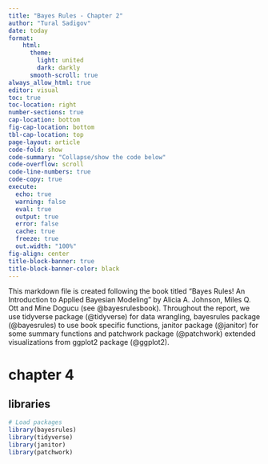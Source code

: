 ```yaml
---
title: "Bayes Rules - Chapter 2"
author: "Tural Sadigov"
date: today
format: 
    html:
      theme: 
        light: united
        dark: darkly
      smooth-scroll: true
always_allow_html: true
editor: visual
toc: true
toc-location: right
number-sections: true
cap-location: bottom
fig-cap-location: bottom
tbl-cap-location: top
page-layout: article
code-fold: show
code-summary: "Collapse/show the code below"
code-overflow: scroll
code-line-numbers: true
code-copy: true
execute:
  echo: true
  warning: false
  eval: true
  output: true
  error: false
  cache: true
  freeze: true
  out.width: "100%"
fig-align: center
title-block-banner: true
title-block-banner-color: black
---
```


This markdown file is created following the book titled "Bayes Rules! An Introduction to Applied Bayesian Modeling" by Alicia A. Johnson, Miles Q. Ott and Mine Dogucu (see @bayesrulesbook). Throughout the report, we use tidyverse package (@tidyverse) for data wrangling, bayesrules package (@bayesrules) to use book specific functions, janitor  package (@janitor) for some summary functions and patchwork package (@patchwork) extended visualizations from ggplot2 package (@ggplot2). 

# chapter 4

## libraries

```r
# Load packages
library(bayesrules)
library(tidyverse)
library(janitor)
library(patchwork)
```
